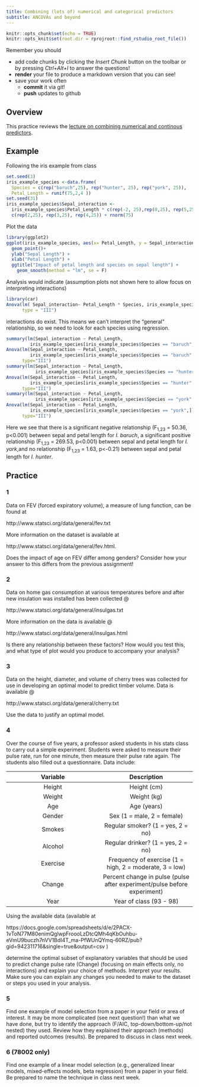 ```yaml
---
title: Combining (lots of) numerical and categorical predictors
subtitle: ANCOVAs and beyond
---
```


<!-- COMMENT NOT SHOW IN ANY OUTPUT: Code chunk below sets overall defaults for .qmd file; these inlcude showing output by default and looking for files relative to .Rpoj file, not .qmd file, which makes putting filesin different folders easier  -->

```r
knitr::opts_chunk$set(echo = TRUE)
knitr::opts_knit$set(root.dir = rprojroot::find_rstudio_root_file())
```

Remember you should

-   add code chunks by clicking the *Insert Chunk* button on the toolbar
    or by pressing *Ctrl+Alt+I* to answer the questions!
-   **render** your file to produce a markdown version that you can see!
-   save your work often
    -   **commit** it via git!
    -   **push** updates to github

## Overview

This practice reviews the [lecture on combining numerical and continous
predictors](https://jsgosnell.github.io/cuny_biostats_book/content/chapters/Combining_numerical_and_categorical_predictors.html){target="_blank"}.

## Example

Following the iris example from class

```r
set.seed(3)
iris_example_species <-data.frame(
  Species = c(rep("baruch",25), rep("hunter", 25), rep("york", 25)),
  Petal_Length = runif(75,2,4 ))
set.seed(31)
iris_example_species$Sepal_interaction <- 
  iris_example_species$Petal_Length * c(rep(-2, 25),rep(0,25), rep(5,25)) + 
  c(rep(2,25), rep(3,25), rep(4,25)) + rnorm(75)
```

Plot the data

```r
library(ggplot2)
ggplot(iris_example_species, aes(x= Petal_Length, y = Sepal_interaction, color = Species)) +
  geom_point()+
  ylab("Sepal Length") +
  xlab("Petal Length") +
  ggtitle("Impact of petal length and species on sepal length") +
    geom_smooth(method = "lm", se = F)
```

Analysis would indicate (assumption plots not shown here to allow focus
on interpreting interactions)

```r
library(car)
Anova(lm( Sepal_interaction~ Petal_Length * Species, iris_example_species), 
      type = "III")
```

interactions do exist. This means we can't interpret the "general"
relationship, so we need to look for each species using regression.

```r
summary(lm(Sepal_interaction ~ Petal_Length, 
         iris_example_species[iris_example_species$Species == "baruch",]))
Anova(lm(Sepal_interaction ~ Petal_Length, 
         iris_example_species[iris_example_species$Species == "baruch",]), 
      type="III")
summary(lm(Sepal_interaction ~ Petal_Length, 
           iris_example_species[iris_example_species$Species == "hunter",]))
Anova(lm(Sepal_interaction ~ Petal_Length, 
         iris_example_species[iris_example_species$Species == "hunter",]), 
      type="III")
summary(lm(Sepal_interaction ~ Petal_Length, 
           iris_example_species[iris_example_species$Species == "york",]))
Anova(lm(Sepal_interaction ~ Petal_Length, 
         iris_example_species[iris_example_species$Species == "york",]), 
      type="III")
```

Here we see that there is a significant negative relationship (F~1,23~ =
50.36, p\<0.001) between sepal and petal length for *I. baruch*, a
significant positive relationship (F~1,23~ = 269.53, p\<0.001) between
sepal and petal length for *I. york*,and no relationship (F~1,23~ =
1.63, p\<-0.21) between sepal and petal length for *I. hunter*.

## Practice

### 1

Data on FEV (forced expiratory volume), a measure of lung function, can
be found at

http://www.statsci.org/data/general/fev.txt

More information on the dataset is available at

http://www.statsci.org/data/general/fev.html.

Does the impact of age on FEV differ among genders? Consider how your
answer to this differs from the previous assignment!

### 2

Data on home gas consumption at various temperatures before and after
new insulation was installed has been collected \@

http://www.statsci.org/data/general/insulgas.txt

More information on the data is available \@

http://www.statsci.org/data/general/insulgas.html

Is there any relationship between these factors? How would you test
this, and what type of plot would you produce to accompany your
analysis?

### 3

Data on the height, diameter, and volume of cherry trees was collected
for use in developing an optimal model to predict timber volume. Data is
available \@

http://www.statsci.org/data/general/cherry.txt

Use the data to justify an optimal model.

### 4

Over the course of five years, a professor asked students in his stats
class to carry out a simple experiment. Students were asked to measure
their pulse rate, run for one minute, then measure their pulse rate
again. The students also filled out a questionnaire. Data include:

| Variable |                               Description                                |
|:----------------------------------:|:----------------------------------:|
|  Height  |                               Height (cm)                                |
|  Weight  |                               Weight (kg)                                |
|   Age    |                               Age (years)                                |
|  Gender  |                        Sex (1 = male, 2 = female)                        |
|  Smokes  |                    Regular smoker? (1 = yes, 2 = no)                     |
| Alcohol  |                    Regular drinker? (1 = yes, 2 = no)                    |
| Exercise |         Frequency of exercise (1 = high, 2 = moderate, 3 = low)          |
|  Change  | Percent change in pulse (pulse after experiment/pulse before experiment) |
|   Year   |                         Year of class (93 - 98)                          |

Using the available data (available at

https://docs.google.com/spreadsheets/d/e/2PACX-1vToN77M80enimQglwpFroooLzDtcQMh4qKbOuhbu-eVmU9buczh7nVV1BdI4T_ma-PfWUnQYmq-60RZ/pub?gid=942311716&single=true&output=csv
)

determine the optimal subset of explanatory variables that should be
used to predict change pulse rate (Change) (focusing on main effects
only, no interactions) and explain your choice of methods. Interpret
your results. Make sure you can explain any changes you needed to make
to the dataset or steps you used in your analysis.

### 5

Find one example of model selection from a paper in your field or area of interest. It may
be more complicated (see next question!) than what we have done, but try
to identify the approach (F/AIC, top-down/bottom-up/not nested) they
used. Review how they explained their approach (methods) and reported
outcomes (results). Be prepared to discuss in class next week.

### 6 (78002 only)

Find one example of a linear model selection (e.g., generalized linear
models, mixed-effects models, beta regression) from a paper in your
field. Be prepared to name the technique in class next week.

